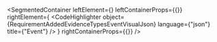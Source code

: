 
<SegmentedContainer
  leftElement={<RequirementAddedEvidenceTypesEventDesc />}
  leftContainerProps={{}}
  rightElement={
    <CodeHighlighter
      object={RequirementAddedEvidenceTypesEventVisualJson}
      language={"json"}
      title={"Event"}
    />
  }
  rightContainerProps={{}}
/>
